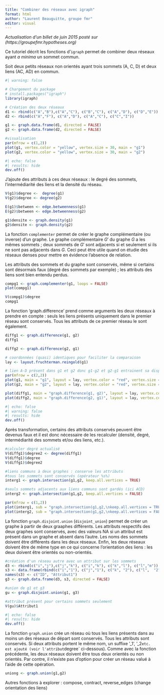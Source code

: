 ```yaml
---
title: "Combiner des réseaux avec igraph"
format: html
author: "Laurent Beauguitte, groupe fmr"
editor: visual
---
```


*Actualisation d'un billet de juin 2015 posté sur (https://groupefmr.hypotheses.org)*

Ce tutoriel décrit les fonctions d'`igraph` permet de combiner deux réseaux ayant *a minima* un sommet commun.

Soit deux petits réseaux non orientés ayant trois sommets (A, C, D) et deux liens (AC, AD) en commun.

```r
#| warning: false

# Chargement du package
# install.packages("igraph")
library(igraph)

# Création des deux réseaux
d1 <- rbind(c("A","B"),c("A","C"), c("B","C"), c("A","D"), c("D","E"))
d2 <- rbind(c("A","F"), c("A","D"), c("A","C"), c("C","I"))

g1 <- graph.data.frame(d1, directed = FALSE)
g2 <- graph.data.frame(d2, directed = FALSE)

#visualisation
par(mfrow = c(1,2))
plot(g1, vertex.color = "yellow", vertex.size = 30, main = "g1")
plot(g2, vertex.color = "yellow", vertex.size = 30, main = "g2")
```

```r
#| echo: false
#| results: hide
dev.off()
```

J'ajoute des attributs à ces deux réseaux : le degré des sommets, l'intermédiarité des liens et la densité du réseau.

```r
V(g1)$degree <-  degree(g1)
V(g2)$degree <- degree(g2)

E(g1)$between <- edge.betweenness(g1)
E(g2)$between <- edge.betweenness(g2)

g1$densite <- graph.density(g1)
g2$densite <- graph.density(g2)
```

La fonction `complementer` permet de créer le graphe complémentaire (ou  inverse) d'un graphe. Le graphe complémentaire $G'$ du graphe $G$ a les mêmes sommets ; deux sommets de $G'$ sont adjacents si et seulement si ils ne sont pas adjacents dans $G$. Ceci peut être utile quand on étudie des réseaux denses pour mettre en évidence l'absence de relation.

Les attributs des sommets et du graphe sont conservés, même si certains sont désormais faux (degré des sommets par exemple) ; les attributs des liens sont bien entendu perdus.

```r

compg1 <- graph.complementer(g1, loops = FALSE)
plot(compg1)

V(compg1)$degree
compg1
```

La fonction 'graph.difference' prend comme arguments les deux réseaux à prendre en compte : seuls les liens présents uniquement dans le premier réseau sont conservés. Tous les attributs de ce premier réseau le sont également.

```r
diffg1 <- graph.difference(g1, g2)
diffg1

diffg2 <- graph.difference(g2, g1)

# coordonnées (quasi) identiques pour faciliter la comparaison
lay <- layout.fruchterman.reingold(g1)

# lien A-D présent dans g1 et g2 donc g1-g2 et g2-g1 entrainent sa disparition
par(mfrow = c(2,2))
plot(g1, main = "g1", layout = lay, vertex.color = "red", vertex.size = 20, vertex.label.dist =3)
plot(g2, main = "g2", layout = lay, vertex.color = "red", vertex.size = 20, vertex.label.dist =3)

plot(diffg1, main = "graph.difference(g1, g2)", layout = lay, vertex.color = "red", vertex.size = 20, vertex.label.dist =3)
plot(diffg2, main = "graph.difference(g2, g1)", layout = lay, vertex.color = "red", vertex.size = 20, vertex.label.dist =3)
```

```r
#| echo: false
#| warning: false
#| results: hide
dev.off()
```

Après transformation, certains des attributs conservés peuvent être devenus faux et il est donc nécessaire de les recalculer (densité, degré, intermédiarité des sommets et/ou des liens, etc.).

```r
#calculer degré actualisé
V(diffg1)$degree2 <- degree(diffg1)
V(diffg1)$degree
V(diffg1)$degree2
```


```r
#liens communs à deux graphes : conserve les attributs
#tous les sommets sont conservés (opérateur %s%)
interg1 <- graph.intersection(g1,g2, keep.all.vertices = TRUE)

#seuls sommets adjacents aux liens communs sont gardés (ici ACD)
interg2 <- graph.intersection(g1,g2, keep.all.vertices = FALSE)

par(mfrow = c(1,2))
plot(interg1, sub = "graph.intersection(g1,g2,\nkeep.all.vertices = TRUE)")
plot(interg2, sub = "graph.intersection(g1,g2,\nkeep.all.vertices = FALSE)")

```

La fonction `graph.disjoint.union` (`disjoint_union`) permet de créer un graphe à partir de deux graaphes différents. Les attributs respectifs des deux graphes sont conservés, avec des valeurs NA si un attribut est présent dans un graphe et absent dans l'autre. Les noms des sommets doivent être différents dans les deux réseaux. Enfin, les deux réseaux doivent être de même type en ce qui concerne l'orientation des liens : les deux doivent être orientés ou non-orientés.

```r
#création d'un réseau autre avec un attribut sur les sommets
d3 <- rbind(c("i","j"),c("j","k"), c("i","k"), c("k","l"), c("l","m"))
s3 <- data.frame(rbind(c("i","1"), c("j","1"), c("k", "2"), c("l",  "2"), c("m","1")))
names(s3) <- c("ID", "Attribut1")
g3 <- graph.data.frame(d3, s3, directed = FALSE)

#union de g1 et g3
gu <- graph.disjoint.union(g1, g3)

#attribut présent pour certains sommets seulement
V(gu)$Attribut1

```

```r
#| echo: false
#| results: hide
dev.off()
```

La fonction `graph.union` crée un réseau où tous les liens présents dans au moins un des réseaux de départ sont conservés. Tous les attributs sont conservés. Si deux attributs portent le même nom, un suffixe '_1', '_2` etc. est ajouté (voir l'attribut `degree` ci-dessous). Comme avec la fonction précédente, les deux réseaux doivent être tous deux orientés ou non orientés. Par contre, il n'existe pas d'option pour créer un réseau valué à l'aide de cette opération.
<!-- vérifier si option pour valuer les liens-->


```r

uniong <- graph.union(g1,g2) 
```

Autres fonctions à explorer : compose, contract, reverse_edges (change orientation des liens)

